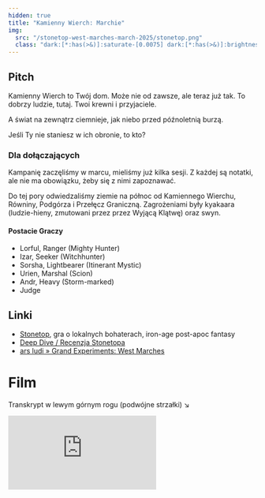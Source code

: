 ```yaml
---
hidden: true
title: "Kamienny Wierch: Marchie"
img:
  src: "/stonetop-west-marches-march-2025/stonetop.png"
  class: "dark:[*:has(>&)]:saturate-[0.0075] dark:[*:has(>&)]:brightness-[1.5]"
---
```


## Pitch

Kamienny Wierch to Twój dom. Może nie od zawsze, ale teraz już tak. To dobrzy
ludzie, tutaj. Twoi krewni i przyjaciele.

A świat na zewnątrz ciemnieje, jak niebo przed późnoletnią burzą.

Jeśli Ty nie staniesz w ich obronie, to kto?

### Dla dołączających

Kampanię zaczęliśmy w marcu, mieliśmy już kilka sesji. Z każdej są notatki, ale
nie ma obowiązku, żeby się z nimi zapoznawać.

Do tej pory odwiedzaliśmy ziemie na północ od Kamiennego Wierchu, Równiny,
Podgórza i Przełęcz Graniczną. Zagrożeniami były kyakaara (ludzie-hieny,
zmutowani przez przez Wyjącą Klątwę) oraz swyn.

#### Postacie Graczy

- Lorful, Ranger (Mighty Hunter)
- Izar, Seeker (Witchhunter)
- Sorsha, Lightbearer (Itinerant Mystic)
- Urien, Marshal (Scion)
- Andr, Heavy (Storm-marked)
- Judge

## Linki

- [Stonetop](https://www.kickstarter.com/projects/1735046512/stonetop/description#story),
  gra o lokalnych bohaterach, iron-age post-apoc fantasy
- [Deep Dive / Recenzja Stonetopa](https://www.indiegamereadingclub.com/indie-game-reading-club/deep-dive-stonetop/)
- [ars ludi » Grand Experiments: West Marches](https://arsludi.lamemage.com/index.php/78/grand-experiments-west-marches/)

<script src="https://cursor-party.hasparus.partykit.dev/cursors.js"></script>

# Film

Transkrypt w lewym górnym rogu (podwójne strzałki) ↘️

<iframe
  className="zaduma-image-box h-[600px] w-screen !max-w-[--wide-content-width]"
  src="https://share.descript.com/embed/M1W9U3K1nQQ"
  title="YouTube video player"
  frameborder="0"
  allow="accelerometer; autoplay; clipboard-write; encrypted-media; gyroscope; picture-in-picture; web-share"
  allowfullscreen
/>
